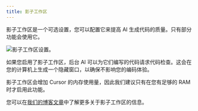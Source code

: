 ```yaml
---
title: 影子工作区
---
```


影子工作区是一个可选设置，您可以配置它来提高 AI 生成代码的质量。只有部分功能会使用它。

<Frame>
<img src="/images/advanced/shadow-workspace.png" alt="影子工作区设置。" />
</Frame>

如果您启用了影子工作区，后台 AI 可以为它们编写的代码请求代码检查。这会在您的计算机上生成一个隐藏窗口，以确保不影响您的编码体验。

影子工作区会增加 Cursor 的内存使用量，因此我们建议只有在您有足够的 RAM 时才启用此功能。

您可以在[我们的博客文章](https://cursor.com/blog/shadow-workspace)中了解更多关于影子工作区的信息。

